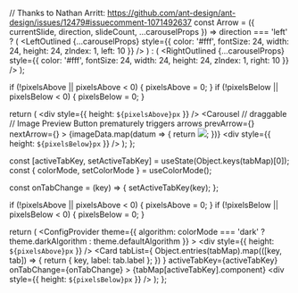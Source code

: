 
  // Thanks to Nathan Arritt: https://github.com/ant-design/ant-design/issues/12479#issuecomment-1071492637
  const Arrow = ({ currentSlide, direction, slideCount, ...carouselProps }) =>
    direction === 'left' ? (
      <LeftOutlined {...carouselProps} style={{ color: '#fff', fontSize: 24, width: 24, height: 24, zIndex: 1, left: 10 }} />
    ) : (
      <RightOutlined {...carouselProps} style={{ color: '#fff', fontSize: 24, width: 24, height: 24, zIndex: 1, right: 10 }} />
    );

  if (!pixelsAbove || pixelsAbove < 0) {
    pixelsAbove = 0;
  }
  if (!pixelsBelow || pixelsBelow < 0) {
    pixelsBelow = 0;
  }

  return (
    <Flex
      justify='space-between'
      vertical={true}
    >
      <div style={{ height: `${pixelsAbove}px` }} />
      <Carousel
        // draggable // Image Preview Button prematurely triggers
        arrows
        prevArrow={<Arrow direction="left" />}
        nextArrow={<Arrow direction="right" />}
      >
        {imageData.map(datum => {
          return <Image
            key={datum.src}
            src={datum.src}
          />;
        })}
      </Carousel>
      <div style={{ height: `${pixelsBelow}px` }} />
    </Flex>
  );
};

  const [activeTabKey, setActiveTabKey] = useState(Object.keys(tabMap)[0]);
  const { colorMode, setColorMode } = useColorMode();

  const onTabChange = (key) => {
    setActiveTabKey(key);
  };

  if (!pixelsAbove || pixelsAbove < 0) {
    pixelsAbove = 0;
  }
  if (!pixelsBelow || pixelsBelow < 0) {
    pixelsBelow = 0;
  }

  return (
    <ConfigProvider
      theme={{
        algorithm: colorMode === 'dark' ? theme.darkAlgorithm : theme.defaultAlgorithm
      }}
    >
      <Flex
        justify='space-between'
        vertical={true}
      >
        <div style={{ height: `${pixelsAbove}px` }} />
        <Card
          tabList={
            Object.entries(tabMap).map(([key, tab]) => {
              return { key, label: tab.label };
            })
          }
          activeTabKey={activeTabKey}
          onTabChange={onTabChange}
        >
          {tabMap[activeTabKey].component}
        </Card>
        <div style={{ height: `${pixelsBelow}px` }} />
      </Flex>
    </ConfigProvider>
  );
};